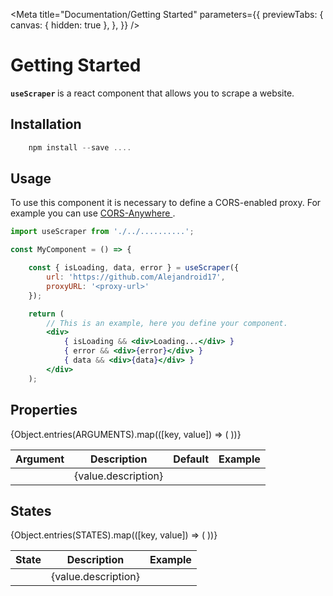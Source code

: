 
<Meta
  title="Documentation/Getting Started"
  parameters={{
    previewTabs: {
      canvas: { hidden: true },
    },
  }}
/>

# Getting Started

<div className="mb-4">
  <strong className="mr-1">
    <code>useScraper</code>
  </strong>
  is a react component that allows you to scrape a website.
</div>

## Installation

```javascript
    npm install --save ....
```

## Usage

<LeftAccentBorderAlert title="CORS">
  To use this component it is necessary to define a CORS-enabled proxy. For
  example you can use
  <a
    className="ml-1"
    href="https://github.com/Rob--W/cors-anywhere"
    target="_blank"
  >
    CORS-Anywhere
  </a>.
</LeftAccentBorderAlert>

```jsx
import useScraper from './../..........';

const MyComponent = () => {

    const { isLoading, data, error } = useScraper({
        url: 'https://github.com/Alejandroid17',
        proxyURL: '<proxy-url>'
    });

    return (
        // This is an example, here you define your component.
        <div>
            { isLoading && <div>Loading...</div> }
            { error && <div>{error}</div> }
            { data && <div>{data}</div> }
        </div>
    );

```

## Properties

<div class="w-full mb-8 overflow-hidden rounded-lg shadow-lg">
  <div className="w-full overflow-x-auto">
    <Table>
      <Thead>
        <Tr>
          <Th>Argument</Th>
          <Th>Description</Th>
          <Th>Default</Th>
          <Th>Example</Th>
        </Tr>
      </Thead>
      <Tbody>
        {Object.entries(ARGUMENTS).map(([key, value]) => (
          <Tr key={key}>
            <Td>
              <PropertyBadge label={key} />
            </Td>
            <Td>
              <ValueTypeBadge value={value.example} />
              {value.description}
            </Td>
            <Td>
              <PropertyBadge label={value.defaultValue} />
            </Td>
            <Td>
              <PropertyBadge label={value.example} />
            </Td>
          </Tr>
        ))}
      </Tbody>
    </Table>
  </div>
</div>

## States

<div class="w-full mb-8 overflow-hidden rounded-lg shadow-lg">
  <div className="w-full overflow-x-auto">
    <Table>
      <Thead>
        <Tr>
          <Th>State</Th>
          <Th>Description</Th>
          <Th>Example</Th>
        </Tr>
      </Thead>
      <Tbody>
        {Object.entries(STATES).map(([key, value]) => (
          <Tr key={key}>
            <Td>
              <PropertyBadge label={key} />
            </Td>
            <Td>
              <ValueTypeBadge value={value.example} />
              {value.description}
            </Td>
            <Td>
              <ValueBadge
                value={value.example}
                className="text-blue-500 bg-slate-100"
              />
            </Td>
          </Tr>
        ))}
      </Tbody>
    </Table>
  </div>
</div>
